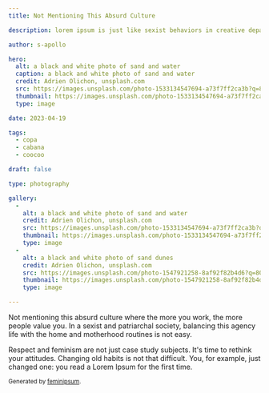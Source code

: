 ```yaml
---
title: Not Mentioning This Absurd Culture

description: lorem ipsum is just like sexist behaviors in creative departments

author: s-apollo

hero:
  alt: a black and white photo of sand and water
  caption: a black and white photo of sand and water
  credit: Adrien Olichon, unsplash.com
  src: https://images.unsplash.com/photo-1533134547694-a73f7ff2ca3b?q=80&w=3540&auto=format&fit=crop&ixlib=rb-4.0.3&ixid=M3wxMjA3fDB8MHxwaG90by1wYWdlfHx8fGVufDB8fHx8fA%3D%3D
  thumbnail: https://images.unsplash.com/photo-1533134547694-a73f7ff2ca3b?q=50&w=720&auto=format&fit=crop&ixlib=rb-4.0.3&ixid=M3wxMjA3fDB8MHxwaG90by1wYWdlfHx8fGVufDB8fHx8fA%3D%3D
  type: image

date: 2023-04-19

tags:
  - copa
  - cabana
  - coocoo

draft: false

type: photography

gallery:
  - 
    alt: a black and white photo of sand and water
    credit: Adrien Olichon, unsplash.com
    src: https://images.unsplash.com/photo-1533134547694-a73f7ff2ca3b?q=80&w=3540&auto=format&fit=crop&ixlib=rb-4.0.3&ixid=M3wxMjA3fDB8MHxwaG90by1wYWdlfHx8fGVufDB8fHx8fA%3D%3D
    thumbnail: https://images.unsplash.com/photo-1533134547694-a73f7ff2ca3b?q=50&w=1080&auto=format&fit=crop&ixlib=rb-4.0.3&ixid=M3wxMjA3fDB8MHxwaG90by1wYWdlfHx8fGVufDB8fHx8fA%3D%3D
    type: image
  - 
    alt: a black and white photo of sand dunes
    credit: Adrien Olichon, unsplash.com
    src: https://images.unsplash.com/photo-1547921258-8af92f82b4d6?q=80&w=3540&auto=format&fit=crop&ixlib=rb-4.0.3&ixid=M3wxMjA3fDB8MHxwaG90by1wYWdlfHx8fGVufDB8fHx8fA%3D%3D
    thumbnail: https://images.unsplash.com/photo-1547921258-8af92f82b4d6?q=50&w=1080&auto=format&fit=crop&ixlib=rb-4.0.3&ixid=M3wxMjA3fDB8MHxwaG90by1wYWdlfHx8fGVufDB8fHx8fA%3D%3D
    type: image

---
```


Not mentioning this absurd culture where the more you work, the more people value you. In a sexist and patriarchal society, balancing this agency life with the home and motherhood routines is not easy.

Respect and feminism are not just case study subjects. It's time to rethink your attitudes. Changing old habits is not that difficult. You, for example, just changed one: you read a Lorem Ipsum for the first time.

<small>Generated by [feminipsum](https://feminipsum.org).</small>